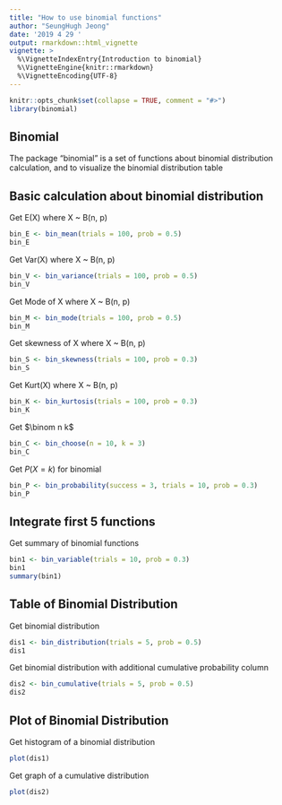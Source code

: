 ```yaml
---
title: "How to use binomial functions"
author: "SeungHugh Jeong"
date: '2019 4 29 '
output: rmarkdown::html_vignette
vignette: >
  %\VignetteIndexEntry{Introduction to binomial}
  %\VignetteEngine{knitr::rmarkdown}
  %\VignetteEncoding{UTF-8}
---
```


```r
knitr::opts_chunk$set(collapse = TRUE, comment = "#>")
library(binomial)
```

## Binomial

The package "binomial" is a set of functions about binomial distribution calculation, and to visualize the binomial distribution table


## Basic calculation about binomial distribution

Get E(X) where X ~ B(n, p)
```r
bin_E <- bin_mean(trials = 100, prob = 0.5)
bin_E
```

Get Var(X) where X ~ B(n, p)
```r
bin_V <- bin_variance(trials = 100, prob = 0.5)
bin_V
```

Get Mode of X where X ~ B(n, p)
```r
bin_M <- bin_mode(trials = 100, prob = 0.5)
bin_M
```

Get skewness of X where X ~ B(n, p)
```r
bin_S <- bin_skewness(trials = 100, prob = 0.3)
bin_S
```

Get Kurt(X) where X ~ B(n, p)
```r
bin_K <- bin_kurtosis(trials = 100, prob = 0.3)
bin_K
```

Get $\binom n k$
```r
bin_C <- bin_choose(n = 10, k = 3)
bin_C
```

Get $P(X = k)$ for binomial
```r
bin_P <- bin_probability(success = 3, trials = 10, prob = 0.3)
bin_P
```


## Integrate first 5 functions

Get summary of binomial functions
```r
bin1 <- bin_variable(trials = 10, prob = 0.3)
bin1
summary(bin1)
```


## Table of Binomial Distribution

Get binomial distribution
```r
dis1 <- bin_distribution(trials = 5, prob = 0.5)
dis1
```

Get binomial distribution with additional cumulative probability column
```r
dis2 <- bin_cumulative(trials = 5, prob = 0.5)
dis2
```


## Plot of Binomial Distribution

Get histogram of a binomial distribution
```r
plot(dis1)
```

Get graph of a cumulative distribution
```r
plot(dis2)
```
